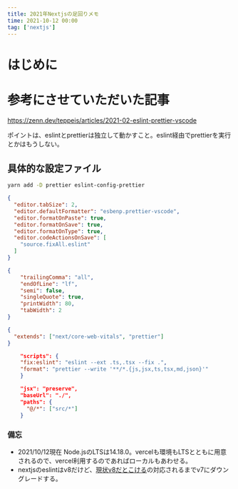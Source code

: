 ```yaml
---
title: 2021年Nextjsの足回りメモ
time: 2021-10-12 00:00
tag: ['nextjs']
---
```


# はじめに

# 参考にさせていただいた記事

https://zenn.dev/teppeis/articles/2021-02-eslint-prettier-vscode

ポイントは、eslintとprettierは独立して動かすこと。eslint経由でprettierを実行とかはもうしない。

## 具体的な設定ファイル

```sh
yarn add -D prettier eslint-config-prettier
```

```json title=.vscode/setting.json
{
  "editor.tabSize": 2,
  "editor.defaultFormatter": "esbenp.prettier-vscode",
  "editor.formatOnPaste": true,
  "editor.formatOnSave": true,
  "editor.formatOnType": true,
  "editor.codeActionsOnSave": [
    "source.fixAll.eslint"
  ]
}
```

```json title=.prettierrc
{
	"trailingComma": "all",
	"endOfLine": "lf",
	"semi": false,
	"singleQuote": true,
	"printWidth": 80,
	"tabWidth": 2
}
```

```json title=.eslintrc.json
{
  "extends": ["next/core-web-vitals", "prettier"]
}
```

```json title=package.json
	"scripts": {
    "fix:eslint": "eslint --ext .ts,.tsx --fix .",
    "format": "prettier --write '**/*.{js,jsx,ts,tsx,md,json}'"
	}
```

```json title=tsconfig.json
    "jsx": "preserve",
    "baseUrl": "./",
    "paths": {
      "@/*": ["src/*"]
    }
```

### 備忘

- 2021/10/12現在 Node.jsのLTSは14.18.0。vercelも環境もLTSとともに用意されるので、vercel利用するのであればローカルもあわせる。
- nextjsのeslintはv8だけど、[現状v8だとこける](https://github.com/vercel/next.js/issues/29770)の対応されるまでv7にダウングレードする。